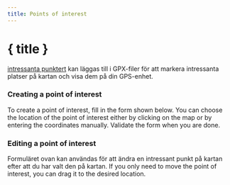 ```yaml
---
title: Points of interest
---
```


<script>
</script>

# <MapPin size="24" class="inline-block" style="margin-bottom: 5px" /> { title }

[intressanta punktert](../gpx) kan läggas till i GPX-filer för att markera intressanta platser på kartan och visa dem på din GPS-enhet.

### Creating a point of interest

To create a point of interest, fill in the form shown below.
You can choose the location of the point of interest either by clicking on the map or by entering the coordinates manually.
Validate the form when you are done.

<div class="flex flex-row justify-center">
    <Waypoint class="text-foreground p-3 border rounded-md shadow-lg" />
</div>

### Editing a point of interest

Formuläret ovan kan användas för att ändra en intressant punkt på kartan efter att du har valt den på kartan.
If you only need to move the point of interest, you can drag it to the desired location.
